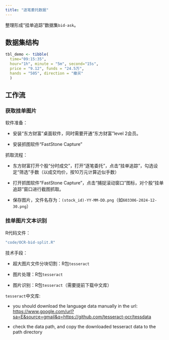 ```yaml
---
title: "逐笔委托数据"
---
```


整理形成“挂单追踪”数据集`bid-ask`。

## 数据集结构

```r
tbl_demo <- tibble(
  time="09:15:35", 
  hour="1h", minute = "5m", second="15s",
  price = "9.12", funds = "24.5万", 
  hands = "505", direction = "撤买"
  )
```

## 工作流

### 获取挂单图片

软件准备：

- 安装“东方财富”桌面软件，同时需要开通“东方财富”level 2会员。

- 安装抓图软件“FastStone Capture”

抓取流程：

- 东方财富打开个股“分时成交”，打开“逐笔委托”，点击“挂单追踪”，勾选设定“筛选”手数（以成交均价，按10万元计算近似手数）

- 打开抓图软件“FastStone Capture”，点击“捕捉滚动窗口”图标，对个股“挂单追踪”窗口进行截图抓取。

- 保存图片，文件名存为：`(stock_id)-YY-MM-DD.png`（如`603306-2024-12-30.png`）

### 挂单图片文本识别

R代码文件：

```r
"code/OCR-bid-split.R"
```

技术手段：

- 超大图片文件分块切割：R包`tesseract`

- 图片处理：R包`tesseract`

- 图片识别：R包`tesseract`（需要提前下载中文库）

::: {.callout-note}

`tesseract`中文库:

- you should download the language data manually in the url: <https://www.google.com/url?sa=E&source=gmail&q=https://github.com/tesseract-ocr/tessdata>

- check the data path, and copy the downloaded tesseract data to the path directory
:::



